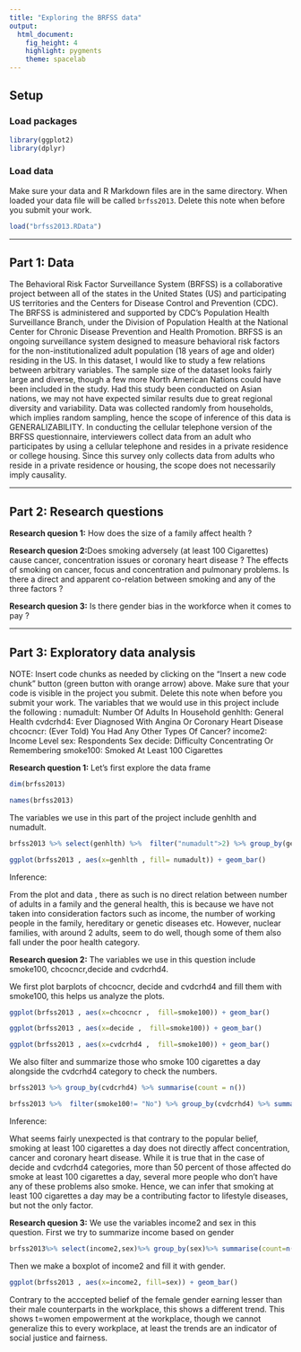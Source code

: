 ---
title: "Exploring the BRFSS data"
output: 
  html_document: 
    fig_height: 4
    highlight: pygments
    theme: spacelab
---

## Setup

### Load packages

```{r load-packages, message = FALSE}
library(ggplot2)
library(dplyr)
```

### Load data

Make sure your data and R Markdown files are in the same directory. When loaded
your data file will be called `brfss2013`. Delete this note when before you submit 
your work. 

```{r load-data}
load("brfss2013.RData")
```



* * *

## Part 1: Data
The Behavioral Risk Factor Surveillance System (BRFSS) is a collaborative project between all of the states in the United States (US) and participating US territories and the Centers for Disease Control and Prevention (CDC). The BRFSS is administered and supported by CDC’s Population Health Surveillance Branch, under the Division of Population Health at the National Center for Chronic Disease Prevention and Health Promotion. BRFSS is an ongoing surveillance system designed to measure behavioral risk factors for the non-institutionalized adult population (18 years of age and older) residing in the US.
In this dataset, I would like to study a few relations between arbitrary variables.
The sample size of the dataset looks fairly large and diverse, though a few more North American Nations could have been included in the study. Had this study been conducted on Asian nations, we may not have expected similar results due to great regional diversity and variability.
Data was collected randomly from households, which implies random sampling, hence the scope of inference of this data is GENERALIZABILITY.
In conducting the cellular telephone version of the BRFSS questionnaire, interviewers collect data from an adult who participates by using a cellular telephone and resides in a private residence or college housing.
Since this survey only collects data from adults who reside in a private residence or housing, the scope does not necessarily imply causality.


* * *

## Part 2: Research questions

**Research quesion 1:** 
How does the size of a family affect health ? 

**Research quesion 2:**Does smoking adversely  (at least 100 Cigarettes) cause cancer, concentration issues or coronary heart disease ?
The effects of smoking on cancer, focus and concentration and pulmonary problems. Is there a direct and apparent co-relation between smoking and any of the three factors ?

**Research quesion 3:** Is there gender bias in the workforce when it comes to pay ?


* * *

## Part 3: Exploratory data analysis

NOTE: Insert code chunks as needed by clicking on the "Insert a new code chunk" 
button (green button with orange arrow) above. Make sure that your code is visible
in the project you submit. Delete this note when before you submit your work.
The variables that we would use in this project include the following :
numadult: Number Of Adults In Household
genhlth: General Health
cvdcrhd4: Ever Diagnosed With Angina Or Coronary Heart Disease
chcocncr: (Ever Told) You Had Any Other Types Of Cancer?
income2: Income Level
sex: Respondents Sex
decide: Difficulty Concentrating Or Remembering
smoke100: Smoked At Least 100 Cigarettes

**Research question 1:**
Let's first explore the data frame 
```{r}
dim(brfss2013)
```
```{r}
names(brfss2013)
```

The variables we use in this part of the project include genhlth and  numadult.
```{r}
brfss2013 %>% select(genhlth) %>%  filter("numadult">2) %>% group_by(genhlth)%>% summarise(count=n())
```

```{r}
ggplot(brfss2013 , aes(x=genhlth , fill= numadult)) + geom_bar()

```


Inference:

From the plot and data , there as such is no direct relation between number of adults in a family and the general health, this is because we have not taken into consideration factors such as income, the number of working people in the family, hereditary or genetic diseases etc. However, nuclear families, with around 2 adults, seem to do well, though some of them also fall under the poor health category.


**Research quesion 2:**
The variables we use in this question include smoke100, chcocncr,decide and cvdcrhd4.

We first plot barplots of chcocncr, decide and cvdcrhd4 and fill them with smoke100, this helps us analyze the plots.

```{r}
ggplot(brfss2013 , aes(x=chcocncr ,  fill=smoke100)) + geom_bar()
```


```{r}
ggplot(brfss2013 , aes(x=decide ,  fill=smoke100)) + geom_bar()
```


```{r}
ggplot(brfss2013 , aes(x=cvdcrhd4 ,  fill=smoke100)) + geom_bar()
```
We also filter and summarize those who smoke 100 cigarettes a day alongside the cvdcrhd4 category to check the numbers.

```{r}
brfss2013 %>% group_by(cvdcrhd4) %>% summarise(count = n())
```


```{r}
brfss2013 %>%  filter(smoke100!= "No") %>% group_by(cvdcrhd4) %>% summarise(count = n())
```
Inference: 

What seems fairly unexpected is that contrary to the popular belief, smoking at least 100 cigarettes a day does not directly affect concentration, cancer and coronary heart disease. While it is true that in the case of decide and cvdcrhd4 categories, more than 50 percent of those affected do smoke at least 100 cigarettes a day, several more people who don't have any of these problems also smoke.
Hence, we can infer that smoking at least 100 cigarettes a day may be a contributing factor to lifestyle diseases, but not the only factor.


**Research quesion 3:**
We use the variables income2 and sex in this question.
First we try to summarize income based on gender

```{r}
brfss2013%>% select(income2,sex)%>% group_by(sex)%>% summarise(count=n()) 
```
Then we make a boxplot of income2 and fill it with gender.

```{r}
ggplot(brfss2013 , aes(x=income2, fill=sex)) + geom_bar()

```
Contrary to the acccepted belief of the female gender earning lesser than their male counterparts in the workplace, this shows a different trend. This shows t=women empowerment at the workplace, though we cannot generalize this to every workplace, at least the trends are an indicator of social justice and fairness.

